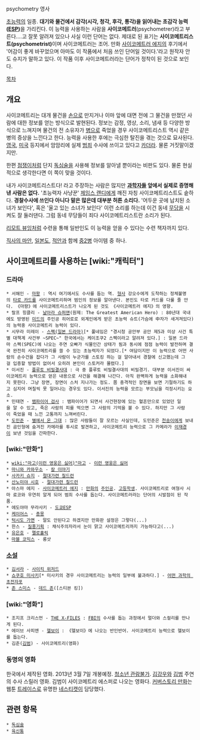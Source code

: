 psychometry
영사

[[초능력]]의 일종. '''대기와 물건에서 감각(시각, 청각, 후각, 통각)을 읽어내는 초감각 능력([[ESP]])'''을 가리킨다. 이 능력을 사용하는 사람을 '''사이코메트러'''(psychometrer)라고 부른다....고 잘못 알려져 있으나 사실 이런 단어는 없다. 제대로 된 표기는 '''사이코메트리스트(psychometrist)'''이며 사이코메트러는 조어. 만화 [[사이코메트러 에지]]의 후기에서 '어감이 좋게 바꾸었으며 아마도 이 작품에서 처음 쓰인 단어일 것이다.'라고 원작자 안도 슈지가 말하고 있다. 이 작품 이후 사이코메트러라는 단어가 정착이 된 것으로 보인다.

[[목차]]
== 개요 ==
사이코메트리는 대개 물건을 [[손]]으로 만지거나 이마 앞에 대면 전에 그 물건을 만졌던 사람에 대한 정보를 얻는 방식으로 발현된다. 정보는 감정, 영상, 소리, 냄새 등 다양한 방식으로 느껴지며 물건의 전 소유자가 [[병]]으로 죽었을 경우 사이코메트리스트 역시 같은 병의 증상을 느낀다고 한다. 능력을 사용한 후에는 극심한 탈진을 겪는 것으로 묘사된다. [[영국]], [[미국]] 등지에서 암암리에 실제 [[범죄]] 수사에 쓰이고 있다고 [[카더라]]. 물론 거짓말이겠지만.

한편 [[점쟁이]]처럼 단지 [[독심술]]을 사용해 정보를 알아낼 뿐이라는 비판도 있다. 물론 현실적으로 생각한다면 이 쪽이 맞을 것이다.

내가 사이코메트리스트다! 라고 주장하는 사람은 많지만 '''[[과학자]]들 앞에서 실제로 증명해낸 사람은 없다.''' '초능력자 사냥꾼' [[제임스 랜디]]에게 깨진 자칭 사이코메트리스트도 숱하다. '''경찰수사에 쓰인다 아니다 말은 많은데 대부분 허튼 소리다.''' '어두운 곳에 납치된 소녀가 보인다', 혹은 '울고 있는 소녀가 보인다' 이런 소리를 하는데 이건 동네 [[무당]]을 시켜도 잘 둘러댄다. 그럼 동네 무당들이 죄다 사이코메트리스트란 소리가 된다. 

[[리모트 뷰잉]]처럼 수련을 통해 일반인도 이 능력을 얻을 수 있다는 수련 책자까지 있다.

[[직사의 마안]], [[일본도]], [[적안]]과 함께 [[중2병]] 아이템 중 하나. 

== 사이코메트리를 사용하는 [wiki:"캐릭터"] ==
=== 드라마 ===
 * 서해인 - [[마왕]] : 역시 여기에서도 수사를 돕는 역. [[형사]] 강오수에게 도착하는 정체불명의 [[타로 카드]]를 사이코메트리하며 범인의 정보를 알아낸다. 본인도 타로 카드를 다룰 줄 안다. 《마왕》에 사이코메트리스트가 나오게 된 것도 《사이코메트러 에지》의 영향.
 * 랄프 힝클리 - [[날아라 슈퍼맨]](원제: The Greatest American Hero) : 80년대 국내에도 방영된 [[미드]]의 주인공 히어로로 외계인에게 받은 초능력 슈트(가슴에 中자가 새겨져있다)의 능력중 사이코메트리 능력이 있다.
 * 시무라 미레이 - [[스펙(일본 드라마)]][* 풀네임은 "경시청 공안부 공안 제5과 미상 사건 특별 대책계 사건부 ~SPEC~" 한국에서는 케이조쿠2 스펙이라고 알려져 있다.] : 일본 드라마 스펙(SPEC)에 나오는 주연 오빠가 식물인간 상태가 됨과 동시에 점점 능력이 발전하며 결국 완전히 사이코메트리를 쓸 수 있는 초능력자가 되었다.[* 여담이지만 이 능력으로 어떤 사람의 손수건을 잡다가 그 사람이 누군가를 스토킹 하는 걸 알아내서 경찰에 신고했는데 그걸 입증할 방법이 없어서 오히려 본인이 스토커라 몰렸다.]
 * 이서진 - [[플루토 비밀결사대]] : 극 중 플루토 비밀결사대의 비밀경기. 대부분 이서진이 싸이코메트리 능력으로 얻은 내용으로 사건을 해결해 나간다. 아직 완벽하게 능력을 소화해내지 못한다. 그냥 장면, 장면이 스처 지나가는 정도. 쫌 충격적인 장면을 보면 기절하기도 하고 심지어 며칠씩 못 일어나는 경우도 있다. 이서진의 능력을 모르는 부모님을 걱정시키는 요소.
 * 민태연 - [[뱀파이어 검사]] : 뱀파이어가 되면서 사건현장에 있는 혈흔만으로 있었던 일을 알 수 있고, 죽은 사람의 피를 먹으면 그 사람의 기억을 볼 수 있다. 하지만 그 사람이 죽었을 때 느낀 고통까지 느껴버린다.
 * [[도민준]] - [[별에서 온 그대]] : 많은 사람들이 잘 모르는 사실인데, 도민준은 [[천송이]]에게 보내진 곰인형에 숨겨진 카메라를 투시로 발견하고, 사이코메트리 능력으로 그 카메라가 [[이재경]]이 보낸 것임을 간파한다.
=== [wiki:"만화"] ===
 * [[wiki:"마고(이런 영웅은 싫어)"마고]] - [[이런 영웅은 싫어]]
 * [[마니와 카와우소]] - [[칼 이야기]]
 * [[사카키 슈지]] - [[절대가련 칠드런]]
 * [[산노미야 시호]] - [[절대가련 칠드런]]
 * 아스마 에지 - [[사이코메트러 에지]] : [[만화]]의 [[주인공]]. [[고등학생]]. 사이코메트리로 여형사 시마 료코와 우연히 알게 되어 범죄 수사를 돕는다. 사이코메트러라는 단어의 시발점이 된 작품.
 * 에도야마 무라사키 - [[도쿄ESP]]
 * [[케이어스]] - [[총몽]]
 * [[턱시도 가면]] - 말도 안된다고 하겠지만 만화판 설정은 그렇다(...)
 * 한스 - [[질풍기획]] : 채식주의자라서 눈이 맑고 사이코메트리까지 가능하다고(...)
 * [[유은호]] - [[멜로홀릭]]
 * [[마블 코믹스]] - 롱샷

=== [[소설]] ===
 * [[김서라]] - [[사이킥 위저드]]
 * [[쇼쿠호 미사키]][* 미사키의 경우 사이코메트리는 능력의 일부에 불과하다.] - [[어떤 과학의 초전자포]]
 * [[존 스미스]] - [[데드 존]]([스티븐 킹])

=== [wiki:"영화"] ===
 * 조지프 크리스먼 - [[THE X-FILES]] : [[FBI]]의 수사를 돕는 과정에서 멀더와 스컬리를 만나게 된다.
 * 에이브 사피엔 - [[헬보이]] : 《헬보이》에 나오는 반인반어. 사이코메트리 능력으로 헬보이를 돕는다.
 * 김준([[김범]]) - 사이코메트리(영화) 

=== 동명의 영화 ===

한국에서 제작된 영화. 2013년 3월 7일 개봉예정. [[청소년 관람불가]]. [[김강우]]와 [[김범]] 주연의 수사 스릴러 영화. 김범이 사이코메트리 에스퍼로 나오는 영화다. [http://movie.naver.com/movie/mzine/cstory.nhn?nid=1664 커버스토리 만화]는 웹툰 [[트레이스(웹툰)|트레이스]]로 유명한 [[네스티캣]]이 담당했다.


== 관련 항목 ==
 * [[독심술]]
 * [[육신통]]
